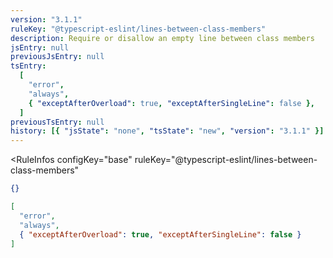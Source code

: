 ```yaml
---
version: "3.1.1"
ruleKey: "@typescript-eslint/lines-between-class-members"
description: Require or disallow an empty line between class members
jsEntry: null
previousJsEntry: null
tsEntry:
  [
    "error",
    "always",
    { "exceptAfterOverload": true, "exceptAfterSingleLine": false },
  ]
previousTsEntry: null
history: [{ "jsState": "none", "tsState": "new", "version": "3.1.1" }]
---
```


<RuleInfos 
  configKey="base" 
  ruleKey="@typescript-eslint/lines-between-class-members" 
>

```json
{}
```

```json
[
  "error",
  "always",
  { "exceptAfterOverload": true, "exceptAfterSingleLine": false }
]
```

</RuleInfos>
